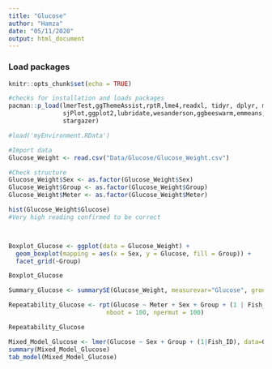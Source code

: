 ```yaml
---
title: "Glucose"
author: "Hamza"
date: "05/11/2020"
output: html_document
---
```


### Load packages
```r
knitr::opts_chunk$set(echo = TRUE)

#checks for installation and loads packages
pacman::p_load(lmerTest,ggThemeAssist,rptR,lme4,readxl, tidyr, dplyr, magrittr, lubridate, stringr, purrr,
               sjPlot,ggplot2,lubridate,wesanderson,ggbeeswarm,emmeans,patchwork,viridis,nlme,Rmisc,ggpubr,
               stargazer)

#load('myEnvironment.RData')
```

```r
#Import data
Glucose_Weight <- read.csv("Data/Glucose/Glucose_Weight.csv")

#Check structure
Glucose_Weight$Sex <- as.factor(Glucose_Weight$Sex)
Glucose_Weight$Group <- as.factor(Glucose_Weight$Group)
Glucose_Weight$Meter <- as.factor(Glucose_Weight$Meter)

hist(Glucose_Weight$Glucose)
#Very high reading confirmed to be correct



Boxplot_Glucose <- ggplot(data = Glucose_Weight) +
  geom_boxplot(mapping = aes(x = Sex, y = Glucose, fill = Group)) +
  facet_grid(~Group)

Boxplot_Glucose

Summary_Glucose <- summarySE(Glucose_Weight, measurevar="Glucose", groupvars=c("Group", "Sex"))

Repeatability_Glucose <- rpt(Glucose ~ Meter + Sex + Group + (1 | Fish_ID), grname = "Fish_ID", data = Glucose_Weight, datatype = "Gaussian", 
                           nboot = 100, npermut = 100)

Repeatability_Glucose

Mixed_Model_Glucose <- lmer(Glucose ~ Sex + Group + (1|Fish_ID), data=Glucose_Weight)
summary(Mixed_Model_Glucose)
tab_model(Mixed_Model_Glucose)

```

